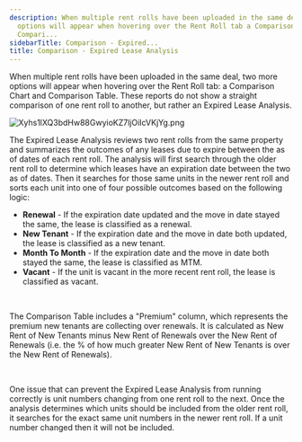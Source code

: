 ```yaml
---
description: When multiple rent rolls have been uploaded in the same deal two more
  options will appear when hovering over the Rent Roll tab a Comparison Chart and
  Compari...
sidebarTitle: Comparison - Expired...
title: Comparison - Expired Lease Analysis
---
```


When multiple rent rolls have been uploaded in the same deal, two more options will appear when hovering over the Rent Roll tab: a Comparison Chart and Comparison Table. These reports do not show a straight comparison of one rent roll to another, but rather an Expired Lease Analysis.


<Frame>
  <img src="https://rediq.zendesk.com/hc/article_attachments/360043500131/Xyhs1lXQ3bdHw88GwyioKZ7ljOiIcVKjYg.png" alt="Xyhs1lXQ3bdHw88GwyioKZ7ljOiIcVKjYg.png" />
</Frame>


The Expired Lease Analysis reviews two rent rolls from the same property and summarizes the outcomes of any leases due to expire between the as of dates of each rent roll. The analysis will first search through the older rent roll to determine which leases have an expiration date between the two as of dates. Then it searches for those same units in the newer rent roll and sorts each unit into one of four possible outcomes based on the following logic:


* **Renewal** - If the expiration date updated and the move in date stayed the same, the lease is classified as a renewal.
* **New Tenant** - If the expiration date and the move in date both updated, the lease is classified as a new tenant.
* **Month To Month** - If the expiration date and the move in date both stayed the same, the lease is classified as MTM.
* **Vacant** - If the unit is vacant in the more recent rent roll, the lease is classified as vacant.


 


The Comparison Table includes a "Premium" column, which represents the premium new tenants are collecting over renewals. It is calculated as New Rent of New Tenants minus New Rent of Renewals over the New Rent of Renewals (i.e. the % of how much greater New Rent of New Tenants is over the New Rent of Renewals).


 


One issue that can prevent the Expired Lease Analysis from running correctly is unit numbers changing from one rent roll to the next. Once the analysis determines which units should be included from the older rent roll, it searches for the exact same unit numbers in the newer rent roll. If a unit number changed then it will not be included.